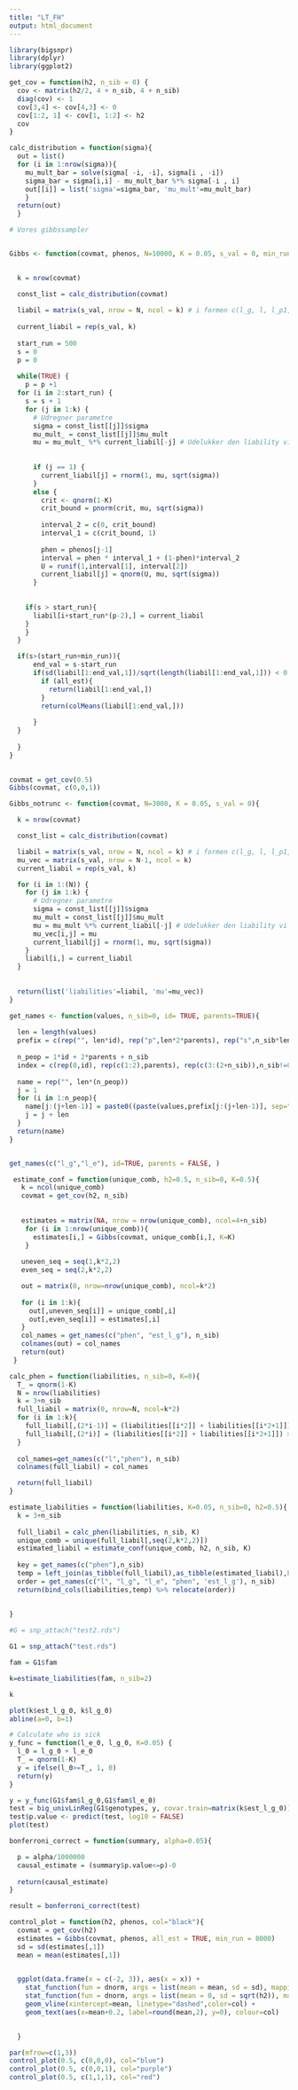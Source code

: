 ```yaml
---
title: "LT_FH"
output: html_document
---
```



```r
library(bigsnpr)
library(dplyr)
library(ggplot2)
```

```r
get_cov = function(h2, n_sib = 0) {
  cov <- matrix(h2/2, 4 + n_sib, 4 + n_sib)
  diag(cov) <- 1
  cov[3,4] <- cov[4,3] <- 0
  cov[1:2, 1] <- cov[1, 1:2] <- h2
  cov
}
```

```r
calc_distribution = function(sigma){
  out = list()
  for (i in 1:nrow(sigma)){
    mu_mult_bar = solve(sigma[ -i, -i], sigma[i , -i])
    sigma_bar = sigma[i,i] - mu_mult_bar %*% sigma[-i , i]
    out[[i]] = list('sigma'=sigma_bar, 'mu_mult'=mu_mult_bar)
    }
  return(out)
  }
```


```r
# Vores gibbssampler


Gibbs <- function(covmat, phenos, N=10000, K = 0.05, s_val = 0, min_run=400, all_est=FALSE){

  
  k = nrow(covmat)

  const_list = calc_distribution(covmat)
  
  liabil = matrix(s_val, nrow = N, ncol = k) # i formen c(l_g, l, l_p1, l_p2)
  
  current_liabil = rep(s_val, k)
  
  start_run = 500
  s = 0
  p = 0
  
  while(TRUE) {
    p = p +1
  for (i in 2:start_run) {
    s = s + 1
    for (j in 1:k) {
      # Udregner parametre
      sigma = const_list[[j]]$sigma
      mu_mult_ = const_list[[j]]$mu_mult
      mu = mu_mult_ %*% current_liabil[-j] # Udelukker den liability vi er kommet til
    
      
      if (j == 1) {
        current_liabil[j] = rnorm(1, mu, sqrt(sigma))
      }
      else {
        crit <- qnorm(1-K)
        crit_bound = pnorm(crit, mu, sqrt(sigma))
        
        interval_2 = c(0, crit_bound)
        interval_1 = c(crit_bound, 1)
        
        phen = phenos[j-1]
        interval = phen * interval_1 + (1-phen)*interval_2
        U = runif(1,interval[1], interval[2])
        current_liabil[j] = qnorm(U, mu, sqrt(sigma))
      }
      
    
    if(s > start_run){
      liabil[i+start_run*(p-2),] = current_liabil
    }
    }
  }

  if(s>(start_run+min_run)){
      end_val = s-start_run
      if(sd(liabil[1:end_val,1])/sqrt(length(liabil[1:end_val,1])) < 0.1){
        if (all_est){
          return(liabil[1:end_val,])
        }
        return(colMeans(liabil[1:end_val,]))
        
      }
  }
      
  }
}
  
```







```r
covmat = get_cov(0.5)
Gibbs(covmat, c(0,0,1))
```

```r
Gibbs_notrunc <- function(covmat, N=3000, K = 0.05, s_val = 0){

  k = nrow(covmat)

  const_list = calc_distribution(covmat)

  liabil = matrix(s_val, nrow = N, ncol = k) # i formen c(l_g, l, l_p1, l_p2)
  mu_vec = matrix(s_val, nrow = N-1, ncol = k)
  current_liabil = rep(s_val, k)

  for (i in 1:(N)) {
    for (j in 1:k) {
      # Udregner parametre
      sigma = const_list[[j]]$sigma
      mu_mult = const_list[[j]]$mu_mult
      mu = mu_mult %*% current_liabil[-j] # Udelukker den liability vi er kommet til
      mu_vec[i,j] = mu
      current_liabil[j] = rnorm(1, mu, sqrt(sigma))
    }
    liabil[i,] = current_liabil
  }
  
  
  return(list('liabilities'=liabil, 'mu'=mu_vec))
}
```




```r
get_names <- function(values, n_sib=0, id= TRUE, parents=TRUE){
  
  len = length(values)
  prefix = c(rep("", len*id), rep("p",len*2*parents), rep("s",n_sib*len))
  
  n_peop = 1*id + 2*parents + n_sib
  index = c(rep(0,id), rep(c(1:2),parents), rep(c(3:(2+n_sib)),n_sib!=0))
  
  name = rep("", len*(n_peop))
  j = 1
  for (i in 1:n_peop){
    name[j:(j+len-1)] = paste0((paste(values,prefix[j:(j+len-1)], sep="_")), rep(index[i], len))
    j = j + len
  }
  return(name)
}


get_names(c("l_g","l_e"), id=TRUE, parents = FALSE, )
```



```r
 estimate_conf = function(unique_comb, h2=0.5, n_sib=0, K=0.5){
   k = ncol(unique_comb)
   covmat = get_cov(h2, n_sib)
   
   
   estimates = matrix(NA, nrow = nrow(unique_comb), ncol=4+n_sib)
    for (i in 1:nrow(unique_comb)){
      estimates[i,] = Gibbs(covmat, unique_comb[i,], K=K)
    } 
   
   uneven_seq = seq(1,k*2,2)
   even_seq = seq(2,k*2,2)

   out = matrix(0, nrow=nrow(unique_comb), ncol=k*2)
   
   for (i in 1:k){
     out[,uneven_seq[i]] = unique_comb[,i]
     out[,even_seq[i]] = estimates[,i]
   }
   col_names = get_names(c("phen", "est_l_g"), n_sib)
   colnames(out) = col_names
   return(out)
 }

```


```r
calc_phen = function(liabilities, n_sib=0, K=0){
  T_ = qnorm(1-K)
  N = nrow(liabilities)
  k = 3+n_sib
  full_liabil = matrix(0, nrow=N, ncol=k*2)
  for (i in 1:k){
    full_liabil[,(2*i-1)] = (liabilities[[i*2]] + liabilities[[i*2+1]])
    full_liabil[,(2*i)] = (liabilities[[i*2]] + liabilities[[i*2+1]]) >=T_
  }
  
  col_names=get_names(c("l","phen"), n_sib)
  colnames(full_liabil) = col_names

  return(full_liabil)
}

```

```r
estimate_liabilities = function(liabilities, K=0.05, n_sib=0, h2=0.5){
  k = 3+n_sib
  
  full_liabil = calc_phen(liabilities, n_sib, K)
  unique_comb = unique(full_liabil[,seq(2,k*2,2)])
  estimated_liabil = estimate_conf(unique_comb, h2, n_sib, K)
  
  key = get_names(c("phen"),n_sib) 
  temp = left_join(as_tibble(full_liabil),as_tibble(estimated_liabil),by=key)
  order = get_names(c("l", "l_g", "l_e", "phen", 'est_l_g'), n_sib)
  return(bind_cols(liabilities,temp) %>% relocate(order))
  
  
}


```



```r

#G = snp_attach("test2.rds")

G1 = snp_attach("test.rds")

fam = G1$fam

k=estimate_liabilities(fam, n_sib=2)

k
```


```r
plot(k$est_l_g_0, k$l_g_0)
abline(a=0, b=1)
```
```r
# Calculate who is sick
y_func = function(l_e_0, l_g_0, K=0.05) {
  l_0 = l_g_0 + l_e_0
  T_ = qnorm(1-K)
  y = ifelse(l_0>=T_, 1, 0)
  return(y)
}
```

```r

y = y_func(G1$fam$l_g_0,G1$fam$l_e_0)
test = big_univLinReg(G1$genotypes, y, covar.train=matrix(k$est_l_g_0))
test$p.value <- predict(test, log10 = FALSE)
plot(test)

```

```r
bonferroni_correct = function(summary, alpha=0.05){

  p = alpha/1000000
  causal_estimate = (summary$p.value<=p)-0
  
  return(causal_estimate)
}
```

```r
result = bonferroni_correct(test)

```


```r

control_plot = function(h2, phenos, col="black"){
  covmat = get_cov(h2)
  estimates = Gibbs(covmat, phenos, all_est = TRUE, min_run = 8000)
  sd = sd(estimates[,1])
  mean = mean(estimates[,1])

  
  ggplot(data.frame(x = c(-2, 3)), aes(x = x)) +
    stat_function(fun = dnorm, args = list(mean = mean, sd = sd), mapping = aes(x),color=col) +
    stat_function(fun = dnorm, args = list(mean = 0, sd = sqrt(h2)), mapping = aes(x)) +
    geom_vline(xintercept=mean, linetype="dashed",color=col) +
    geom_text(aes(x=mean+0.2, label=round(mean,2), y=0), colour=col)
  

  }

```

```r
par(mfrow=c(1,3))
control_plot(0.5, c(0,0,0), col="blue")
control_plot(0.5, c(0,0,1), col="purple")
control_plot(0.5, c(1,1,1), col="red")
```




